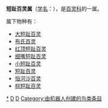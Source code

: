 {{Automatic taxobox
| taxon = Calandrella
| authority = {{link-en|约翰·雅各布·考普|Johann Jakob Kaup|Kaup}}, 1829
| subdivision_ranks = [[物种|种]]
| subdivision = 见正文
}}

'''短趾百灵属'''（[[学名|学名]]：{{lang|la|''Calandrella''}}），是[[百灵科|百灵科]]的一属。

属下物种有：
* [[大短趾百灵|大短趾百灵]] {{lang|la|''Calandrella brachydactyla''}}
* [[布氏百灵|布氏百灵]] {{lang|la|''Calandrella blanfordi''}}
* [[红顶短趾百灵|红顶短趾百灵]] {{lang|la|''Calandrella cinerea''}}
* [[细嘴短趾百灵|细嘴短趾百灵]] {{lang|la|''Calandrella acutirostris''}}
* [[小短趾百灵|小短趾百灵]] {{lang|la|''Calandrella rufescens''}}
* [[短趾百灵|短趾百灵]] {{lang|la|''Calandrella cheleensis''}}
* [[恒河沙百灵|恒河沙百灵]] {{lang|la|''Calandrella raytal''}}
* [[棕短趾百灵|棕短趾百灵]] {{lang|la|''Calandrella somalica''}}
{{Taxonbar}}
[[Category:短趾百灵属|*]]
[[Category:百灵科|D]]
[[Category:1829年描述的分类群|D]]
[[Category:由机器人创建的鸟类条目|Category:由机器人创建的鸟类条目]]